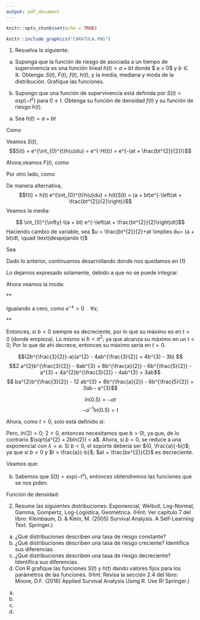 ```yaml
---
output: pdf_document
---
```


```r
knitr::opts_chunk$set(echo = TRUE)
```

```r
knitr::include_graphics("CARATULA.PNG")
```

\newpage

1. Resuelva lo siguiente:

a) Suponga que la función de riesgo de asociada a un tiempo de supervivencia es una función lineal $h(t) = a + bt$ donde $ a > 0$ y $b \in \mathbb{R}$. Obtenga: $S(t)$, $F(t)$, $f(t)$, $h(t)$, y la media, mediana y moda de la distribución. Grafique las funciones.

b) Supongo que una función de supervivencia está definida por $S(t) = exp(-t^{\gamma})$ para $0 \leq t$. Obtenga su función de densidad $f(t)$ y su función de riesgo $h(t).$

\textbf{Solución}

a) Sea $h(t) = a + bt$

Como \begin{align*}H(t) &= \int_{0}^{t} h(u)du\\
\implies H(t) &= \int_{0}^{t}a + bu du = au|_{0}^{t} + \frac{bu^{2}}{2}|_{0}^{t} = at + \frac{bt{^2}}{2}
\end{align*}

Veamos $S(t)$,
$$S(t) = e^{\int_{0}^{t}h(u)du} = e^{-H(t)} = e^{-(at + \frac{bt^{2}}{2})}$$

Ahora,veamos $F(t)$, como \begin{align*}S(t) &= 1 - F(t)\\ 
\implies F(t) &= 1 - S(t) = 1 - e^{-(at + \frac{bt^{2}}{2})}
\end{align*}

Por otro lado, como \begin{align*}F'(t) &= f(t)\\
&\implies \frac{d\left(1 - e^{-\left(at + \frac{bt^{2}}{2}\right)}\right)}{dt} = f(t) = -\left(-\left(a + \frac{2bt}{2}\right) e^{\left(at + \frac{bt^{2}}{2} \right)} \right) = (a + bt) e ^{-\left(at + \frac{bt^{2}}{2}\right)}
\end{align*}

De manera alternativa, 
$$f(t) = h(t) e^{\int_{0}^{t}h(u)du} = h(t)S(t) = (a + bt)e^{-\left(at + \frac{bt^{2}}{2}\right)}$$
Veamos la media:

$$ \int_{0}^{\infty} t(a + bt) e^{-\left(at + \frac{bt^{2}}{2}\right)dt}$$ 
Haciendo cambio de variable, sea $u = \frac{bt^{2}}{2}+at \implies du= (a + bt)dt, \quad \text{despejando t}$

\begin{align*}
\frac{bt^{2}}{2} + at -u = 0 &\implies \frac{a + \sqrt{a^{2}-4\left(\frac{b}{2}\right)(-u)}}{2\left(\frac{b}{2}\right)} = x\\
&\text{(Nos quedamos con el signo positivo por el soporte)}\\
&\implies \frac{a + \sqrt{a^{2} + 2bu}}{b} = x\\
&\implies \mathbb{E}(X) = \int_{0}^{\infty}\left[\frac{a + \sqrt{a^{2} + 2bu}}{b}\right] e^{-u}du\\
&= \frac{a}{b}\int_{0}^{\infty} e^{-u} du + \frac{1}{b} \int_{0}^{\infty}\sqrt{a^{2}+2bu} e^{-u}du\\
&= -\frac{a}{b} e^{-u}|_{0}^{\infty} + \frac{1}{b} \int_{0}^{\infty}\sqrt{a^{2}+2bu} e^{-u}du\\
&= -\frac{a}{b} \left[ \lim_{u \rightarrow \infty} e^{-u}-e^{0}\right] + \frac{1}{b} \int_{0}^{\infty}\sqrt{a^{2}+2bu} e^{-u}du\\
&= -\frac{a}{b} \left[0 - 1\right] + \frac{1}{b} \int_{0}^{\infty}\sqrt{a^{2}+2bu} e^{-u}du\\
&= \frac{a}{b} + \frac{1}{b} \int_{0}^{\infty}\sqrt{a^{2}+2bu} e^{-u}du\quad (1)\\
\end{align*}

Sea \begin{align*}y &=\frac{(a^{2}+2bu)^{\frac{3}{2}}}{3b}\\ 
\implies dy &= \sqrt{a^{2}+2bu}du\\
\implies 3by &= (a^{2}+2bu)^{\frac{3}{2}}\\
\implies (3by)^{\frac{3}{2}} &= a^{2} + 2bu\\
\implies \frac{(3by)^{\frac{3}{2}}-a^{2}}{2b} &= u\\
\end{align*}

Dado lo anterior, continuamos desarrollando donde nos quedamos en (1)

\begin{align*}
&= \frac{1}{b} \int_{\frac{a^{3}}{b}}^{\infty} e^{-\left[\frac{(3by)^{\frac{3}{2}}-a^{2}}{2b}\right]}dy\\
&= \frac{1}{b} \int_{\frac{a^{3}}{b}}^{\infty} e^{-\frac{(3by)^{\frac{3}{2}}}{2b}}e^{\frac{a^{2}}{2b}}dy\\
&= \frac{1}{b} e^{\frac{a^{2}}{2b}} \int_{\frac{a^{3}}{b}}^{\infty} e^{-\frac{(3by)^{\frac{3}{2}}}{2b}} dy\\
\therefore \mathbb{E}[X] &= \frac{a}{b} + \frac{1}{b} e^{\frac{a^{2}}{2b}}\int_{\frac{a^{3}}{b}}^{\infty} e^{-\frac{(3by)^{\frac{3}{2}}}{2b}} dy\\
\end{align*}

Lo dejamos expresado solamente, debido a que no se puede integrar.

Ahora veamos la moda:

**

\begin{align*}
& (a + bt)e^{-\left(at + \frac{bt^{2}}{2}\right)}\\
&= a e^{-\left(at + \frac{bt^{2}}{2}\right)} + bt e^{-\left(at + \frac{bt^{2}}{2}\right)}\\
\frac{df(t)}{df} &= a(-a - bt)e^{-(at + \frac{bt^{2}}{2})} + b\left(e^{-at + \frac{bt^{2}}{2}} + t\left[(-a - bt)e^{\left(at + \frac{bt^{2}}{2}\right)}\right]\right)\\
&= -(a^{2} + abt)e^{-(at + \frac{bt^{2}}{2})} + be^{-at + \frac{bt^{2}}{2}} - bt(a + bt)e^{-(at + \frac{bt^{2}}{2})}\\
&= e^{-(at + \frac{bt^{2}}{2})}(-a^{2}-abt + b - bat - b^{2}t^{2})\\
&= -e^{-(at + \frac{bt^{2}}{2})}(a^{2}+ abt - b + bat + b^{2}t^{2})\\
&= -e^{-(at + \frac{bt^{2}}{2})}(a^{2} + 2abt + b^{2}t^{2}-b) \quad (2)
\end{align*}

Igualando a cero, como $e^{-x} > 0 \quad \forall x;$

\begin{align*}
(2) = 0 \quad &\text{si y solo si}\quad a^{2} + 2abt + b^{2}t^{2} - b = 0\\
\implies x &= \frac{-2ab \pm \sqrt{(2ab)^{2} - 4(b^{2})(a^{2}-b)}}{2b^{2}}\\
&= - \frac{a}{b} \pm \frac{1}{2b}\sqrt{4a^{2}b^{2} - 4a^{2}b^{2} + 4b}\\
&= - \frac{a}{b} + \frac{1}{2b}\sqrt{4b}\\
t &=  - \frac{a}{b} + \frac{2}{2b}\sqrt{b} \quad \text{si b > 0}\\
t &=  - \frac{a}{b} + \frac{1}{\sqrt{b}} > 0\\
&\text{si y solo si} \quad \frac{1}{\sqrt{b}} > \frac{a}{b}\\
&\text{si y solo si} \quad \sqrt{b} > a\\
&\text{si y solo si} \quad b > a^{2}\\
& a^{2} + 2abt + b^{2}t^{2} - b > 0
\end{align*}

**
\begin{align*}
& - e^{-\left(at + \frac{bt^{2}}{2}\right)}(a^{2} + 2abt + b^{2}t^{2} - b)\\
&= a^{2}(a + bt) e^{-\left(at + \frac{bt^{2}}{2}\right)} + 2ab\left(t(a + bt)e^{-(at + \frac{bt^{2}}{2})} - e^{-\left(at + \frac{bt^{2}}{2}\right)}\right)\\
& + b^{2}\left(t^{2}(a + bt)e^{-\left(at + \frac{bt^{2}}{2}\right)} - 2t e^{-\left(at + \frac{bt^{2}}{2}\right)}\right) - b(a + bt) e^{-\left(at + \frac{bt^{2}}{2}\right)}\\
&= e^{-\left(at + \frac{bt^{2}}{2}\right)}\left(a^{3} + a^{2}bt + 2a^{2}bt + 2ab^{2}t^{2} - 2ab + ab^{2}t^{2} + b^{3}t^{3} - t - ab - b^{2}t\right)\\
**\\
&= a^{3} + 2a^{2}bt + 2a^{2}bt +3ab^{2}t^{2} + b^{3}t^{3} - 3b^{2}t * 3ab\\
**\\
&= (a + bt)(a^{2} + 2abt + b(bt^{2}-3))\\
t &= -\frac{a}{b} + \frac{1}{\sqrt{b}} \implies bt = -a + \sqrt{b} \implies 2abt = -a^{2} + 2a\sqrt{b}\\
b^{2}t^{2} &= b^{2}\left(\frac{a^{2}}{b^{2}}-\frac{2a}{b^{\frac{3}{2}}} + \frac{1}{b}\right) = a^{2} - 2a\sqrt{b} + b\\
&= (a + \sqrt{b} - a)(a^{2} - 2a^{2} + 2a\sqrt{b} + a^{2} - 2a\sqrt{b} + b - 3b)\\
&= (\sqrt{b})(-2b) = -2b^{\frac{3}{2}} < 0\\
&\therefore \text{Es un máximo como *}
\end{align*}

\begin{align*}
& a^{2} + 2abt + b^{2}t^{2} - b < a^{2} + 2a\\
& - a^{2} - 2abt - b(bt^{2}-1)\\
& < -2abt - b^{2}t^{2}+b\\
& < -2abt + b\\
& < -2abt\\
& < 0
\end{align*}

Entonces, si $b < 0$ siempre es decreciente, por lo que su máximo es en $t=0$ (donde empieza). Lo mismo si $b < a^{2};$ ya que alcanza su máximo en un t < 0; Por lo que de ahí decrece, entonces su máximo sería en $t = 0.$

$$(2b^{\frac{3}{2}}-a)(a^{2} - 4ab^{\frac{3}{2}} + 4b^{3} - 3b) $$
$$2 a^{2}b^{\frac{3}{2}} - 8ab^{3} + 8b^{\frac{a}{2}} - 6b^{\frac{5}{2}} - a^{3} + 4a^{2}b^{\frac{3}{2}} - 4ab^{3} + 3ab$$
$$ ba^{2}b^{\frac{3}{2}} - 12 ab^{3} + 8b^{\frac{a}{2}} - 6b^{\frac{5}{2}} + 3ab - a^{3}$$

$$ ln(0.5) = -at$$
$$-a^{-1}ln(0.5) = t$$
\begin{align*}
1 - e^{-(at + \frac{bt^{2}}{2})} = .05 &\Leftrightarrow 0.5 = e^-{at + \frac{bt^{2}}{2}}\\
&\Leftrightarrow ln(.05) = -at -\frac{bt^{2}}{2}\\
&\Leftrightarrow - ln(0.5) = at + \frac{bt^{2}}{2}\\
&\Leftrightarrow \frac{b}{2}\left(t^{2} + \frac{2at}{b}\right) = -ln (0.5)\\
&\Leftrightarrow \frac{b}{2}\left(t^{2} + \frac{2at}{b} + \left(\frac{a}{b}\right)^{2}-\left(\frac{a}{b}\right)^{2}\right) = ln(2)\\
&\Leftrightarrow \frac{b}{2}\left(\left(t + \frac{a}{b}\right)^{2} - \left(\frac{a}{b}\right)^{2}\right) = ln(2)\\
&\Leftrightarrow \left(t + \frac{a}{b}\right)^{2} - \left(\frac{a}{b}\right)^{2} = \frac{2ln(2)}{b}\\
&\Leftrightarrow \left(t + \frac{a}{b}\right)^{2} = \frac{2ln(2)}{b} + \frac{a^{2}}{b^{2}}\\
&\Leftrightarrow t + \frac{a}{b} = \sqrt{\frac{2bln(2) + a^{2}}{b^{2}}}\\
&\Leftrightarrow t = \frac{\sqrt{a^{2}+2bln(2)}{b}}{b} - \frac{a}{b}\\
&\Leftrightarrow t = \frac{-a + \sqrt{a^{2}+2bln(2)}}{b}\\
\therefore \quad \text{La media es} \quad t &= \frac{-a + \sqrt{a^{2}+2bln(2)}}{b}
\end{align*}

Ahora, como $t > 0$, solo está definido si:
\begin{align*}
-a + \sqrt{a^{2}+2bln(2)} > 0 \Leftrightarrow \sqrt{a^{2} + 2bln(2)} > a
\end{align*}

Pero, $ln(2) > 0$; $2 > 0$, entonces necesitamos que $b > 0!$, ya que, de lo contrario $\sqrt{a^{2} + 2bln(2)} < a$. Ahora, si $b = 0$, se reduce a una exponencial con $\lambda = a$. Si $b < 0$, el soporte debería ser $(0, \frac{a}{-b})$; ya que si $b<0$ y $t > \frac{a}{-b}$; $at + \frac{bx^{2}}{2}$ es decreciente.

Veamos que:

\begin{align*}
at + \frac{bt^{2}}{2} = 0 &\Leftrightarrow t(a + \frac{bt}{2}) = 0\\
&\Leftrightarrow t = 0 \quad \text{ó} \quad a+ \frac{bt}{2} = 0\\
&\Leftrightarrow \frac{bt}{2} = -a\\
&\Leftrightarrow t = \frac{-2a}{b}
\end{align*}


b) Sabemos que $S(t) = exp(-t^{\gamma})$, entonces obtendremos las funciones que se nos piden.

Función de densidad:

\begin{align*}
S(t) = exp(-t^{\gamma}) &\implies F(x)= 1 - e^{r^{\gamma}}\\
&\implies f(x) = - e^{-t^{\gamma}}*\left(-\gamma t^{\gamma -1}\right)\\
&= \gamma t^{\gamma -1} e^{-t^{\gamma}}\\
&\therefore \quad \text{la función de densidad es} =\gamma t^{\gamma -1} e^{-t^{\gamma}}_\blacksquare\\
&\text{Ahora obtenemos la función de riesgo}\\
&\implies h(t) = \frac{\gamma t^{\gamma -1} e^{-t^{\gamma}}}{ e^{-t^{\gamma}}}\\
&= \gamma t^{\gamma -1}\\
&\therefore \quad \text{la función de riesgo es}  = \gamma t^{\gamma -1}_\blacksquare
\end{align*}

2. Resume las siguientes distribuciones: Exponencial, Weibull, Log-Normal, Gamma, Gompertz, Log-Logística, Geométrica. (Hint: Ver capítulo 7 del libro: Kleinbaum, D. & Klein, M. (2005) Survival Analysis. A Self-Learning Text. Springer.)

a) ¿Qué distribuciones describen una tasa de riesgo constante? 
b) ¿Qué distribuciones describen una tasa de riesgo creciente? Identifica sus diferencias.
c) ¿Qué distribuciones describen una tasa de riesgo decreciente? Identifica sus diferencias.
d) Con R grafique las funciones $S(t)$ y $h(t)$ dando valores fijos para los parámetros de las funciones. (Hint: Revisa la sección 2.4 del libro: Moore, D.F. (2016) Applied Survival Analysis Using R. Use R! Springer.)

\textbf{Solución}

a)




b)





c)





d)
